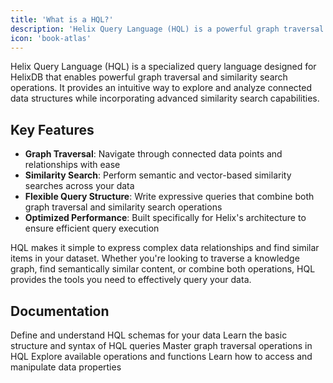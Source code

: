 ```yaml
---
title: 'What is a HQL?'
description: 'Helix Query Language (HQL) is a powerful graph traversal and similarity search query language'
icon: 'book-atlas'
---
```


Helix Query Language (HQL) is a specialized query language designed for HelixDB that enables powerful graph traversal and similarity search operations. It provides an intuitive way to explore and analyze connected data structures while incorporating advanced similarity search capabilities.

## Key Features

- **Graph Traversal**: Navigate through connected data points and relationships with ease
- **Similarity Search**: Perform semantic and vector-based similarity searches across your data
- **Flexible Query Structure**: Write expressive queries that combine both graph traversal and similarity search operations
- **Optimized Performance**: Built specifically for Helix's architecture to ensure efficient query execution

HQL makes it simple to express complex data relationships and find similar items in your dataset. Whether you're looking to traverse a knowledge graph, find semantically similar content, or combine both operations, HQL provides the tools you need to effectively query your data.

## Documentation

<CardGroup cols={2}>
  <Card title="Schema Definition" icon="table" href="/hql/schema-definition">
    Define and understand HQL schemas for your data
  </Card>
  <Card title="Query Structure" icon="code-branch" href="/hql/query-structure">
    Learn the basic structure and syntax of HQL queries
  </Card>
  <Card title="Traversal Steps" icon="route" href="/hql/traversal-steps">
    Master graph traversal operations in HQL
  </Card>
  <Card title="Operations" icon="gears" href="/hql/operations">
    Explore available operations and functions
  </Card>
  <Card title="Property Access" icon="key" href="/hql/property-access">
    Learn how to access and manipulate data properties
  </Card>
</CardGroup>

